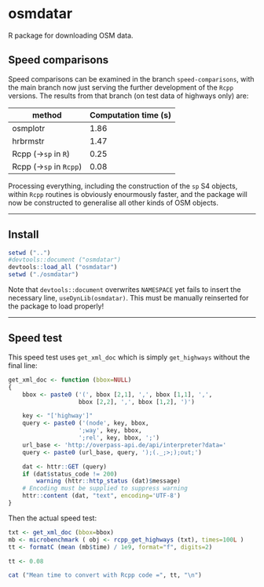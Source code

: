 # osmdatar

R package for downloading OSM data. 


## Speed comparisons

Speed comparisons can be examined in the branch `speed-comparisons`, with the
main branch now just serving the further development of the `Rcpp` versions. The
results from that branch (on test data of highways only) are:

method    |   Computation time (s)
------  | ------    
osmplotr    |   1.86
hrbrmstr    |   1.47    
Rcpp (->`sp` in `R`)    |   0.25
Rcpp (->`sp` in `Rcpp`)    |   0.08

Processing everything, including the construction of the `sp` S4 objects, within
`Rcpp` routines is obviously enourmously faster, and the package will now be
constructed to generalise all other kinds of OSM objects.

------

## Install

```r
setwd ("..")
#devtools::document ("osmdatar")
devtools::load_all ("osmdatar")
setwd ("./osmdatar")
```
Note that `devtools::document` overwrites `NAMESPACE` yet fails to insert the
necessary line, `useDynLib(osmdatar)`. This must be manually reinserted for the
package to load properly!

------

## Speed test

This speed test uses `get_xml_doc` which is simply `get_highways` without the final line:

```r
get_xml_doc <- function (bbox=NULL)
{
    bbox <- paste0 ('(', bbox [2,1], ',', bbox [1,1], ',',
                    bbox [2,2], ',', bbox [1,2], ')')

    key <- "['highway']"
    query <- paste0 ('(node', key, bbox,
                    ';way', key, bbox,
                    ';rel', key, bbox, ';')
    url_base <- 'http://overpass-api.de/api/interpreter?data='
    query <- paste0 (url_base, query, ');(._;>;);out;')

    dat <- httr::GET (query)
    if (dat$status_code != 200)
        warning (httr::http_status (dat)$message)
    # Encoding must be supplied to suppress warning
    httr::content (dat, "text", encoding='UTF-8')
}
```

Then the actual speed test:
```r
txt <- get_xml_doc (bbox=bbox)
mb <- microbenchmark ( obj <- rcpp_get_highways (txt), times=100L )
tt <- formatC (mean (mb$time) / 1e9, format="f", digits=2)
```
```r
tt <- 0.08
```
```r
cat ("Mean time to convert with Rcpp code =", tt, "\n")
```
